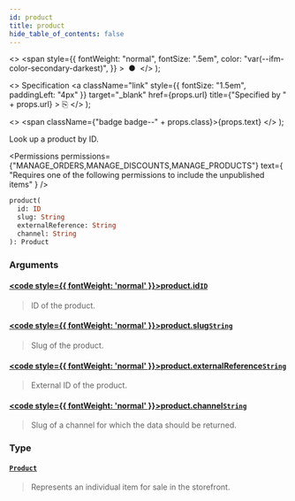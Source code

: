 ```yaml
---
id: product
title: product
hide_table_of_contents: false
---
```


  <>
    <span
      style={{
        fontWeight: "normal",
        fontSize: ".5em",
        color: "var(--ifm-color-secondary-darkest)",
      }}
    >
      &nbsp;●&nbsp;
    </span>
  </>
);

  <>
    Specification
    <a
      className="link"
      style={{ fontSize: "1.5em", paddingLeft: "4px" }}
      target="\_blank"
      href={props.url}
      title={"Specified by " + props.url}
    >
      ⎘
    </a>
  </>
);

  <>
    <span className={"badge badge--" + props.class}>{props.text}</span>
  </>
);

Look up a product by ID.

<Permissions
  permissions={"MANAGE_ORDERS,MANAGE_DISCOUNTS,MANAGE_PRODUCTS"}
  text={
    "Requires one of the following permissions to include the unpublished items"
  }
/>

```graphql
product(
  id: ID
  slug: String
  externalReference: String
  channel: String
): Product
```

### Arguments

#### [<code style={{ fontWeight: 'normal' }}>product.<b>id</b></code>](#)<Bullet />[`ID`](../../../api-reference/miscellaneous/scalars/id) <Badge class="secondary" text="scalar"/>

> ID of the product.

#### [<code style={{ fontWeight: 'normal' }}>product.<b>slug</b></code>](#)<Bullet />[`String`](../../../api-reference/miscellaneous/scalars/string) <Badge class="secondary" text="scalar"/>

> Slug of the product.

#### [<code style={{ fontWeight: 'normal' }}>product.<b>externalReference</b></code>](#)<Bullet />[`String`](../../../api-reference/miscellaneous/scalars/string) <Badge class="secondary" text="scalar"/>

> External ID of the product.

<Badge text="Added in Saleor 3.10" class="secondary margin-bottom--sm" />

>

#### [<code style={{ fontWeight: 'normal' }}>product.<b>channel</b></code>](#)<Bullet />[`String`](../../../api-reference/miscellaneous/scalars/string) <Badge class="secondary" text="scalar"/>

> Slug of a channel for which the data should be returned.

### Type

#### [`Product`](../../../api-reference/products/objects/product) <Badge class="secondary" text="object"/>

> Represents an individual item for sale in the storefront.



<Product />
